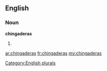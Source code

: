 ==English==

===Noun===
'''chingaderas'''

# {{plural of|[[chingadera]]}}

[[Category:English plurals]]

[[ar:chingaderas]]
[[fr:chingaderas]]
[[my:chingaderas]]